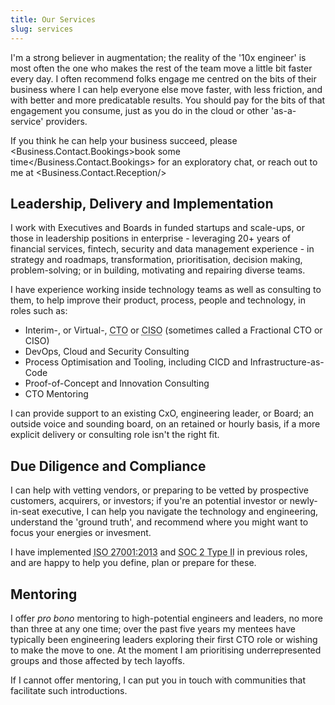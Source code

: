 ```yaml
---
title: Our Services
slug: services
---
```


I'm a strong believer in augmentation; the reality of the '10x engineer' is most often the one who makes the rest of the team move a little bit faster every day. I often recommend folks engage me centred on the bits of their business where I can help everyone else move faster, with less friction, and with better and more predicatable results. You should pay for the bits of that engagement you consume, just as you do in the cloud or other 'as-a-service' providers.

If you think he can help your business succeed, please <Business.Contact.Bookings>book some time</Business.Contact.Bookings> for an exploratory chat, or reach out to me at <Business.Contact.Reception/>

## Leadership, Delivery and Implementation

I work with Executives and Boards in funded startups and scale-ups, or those in leadership positions in enterprise - leveraging 20+ years of financial services, fintech, security and data management experience - in strategy and roadmaps, transformation, prioritisation, decision making, problem-solving; or in building, motivating and repairing diverse teams.

I have experience working inside technology teams as well as consulting to them, to help improve their product, process, people and technology, in roles such as:

* Interim-, or Virtual-, <abbr title="Chief Technology Officer">CTO</abbr> or <abbr title="Chief Information Security Officer">CISO</abbr> (sometimes called a Fractional CTO or CISO)
* DevOps, Cloud and Security Consulting
* Process Optimisation and Tooling, including CICD and Infrastructure-as-Code
* Proof-of-Concept and Innovation Consulting
* CTO Mentoring

I can provide support to an existing CxO, engineering leader, or Board; an outside voice and sounding board, on an retained or hourly basis, if a more explicit delivery or consulting role isn't the right fit.

## Due Diligence and Compliance

I can help with vetting vendors, or preparing to be vetted by prospective customers, acquirers, or investors; if you're an potential investor or newly-in-seat executive, I can help you navigate the technology and engineering, understand the 'ground truth', and recommend where you might want to focus your energies or invesment.

I have implemented <abbr lang="en-US" title="International Organization for Standardization standard for Information Security, Cybersecurity and Privacy Protection">ISO 27001:2013</abbr> and <abbr lang="en-US" title="System and Organization Controls report on Trust Services Criteria">SOC 2 Type II</abbr> in previous roles, and are happy to help you define, plan or prepare for these.

## Mentoring

I offer _pro bono_ mentoring to high-potential engineers and leaders, no more than three at any one time; over the past five years my mentees have typically been engineering leaders exploring their first CTO role or wishing to make the move to one. At the moment I am prioritising underrepresented groups and those affected by tech layoffs.

If I cannot offer mentoring, I can put you in touch with communities that facilitate such introductions.
